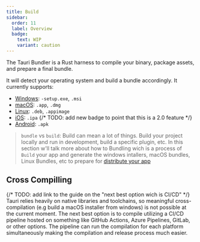 ```yaml
---
title: Build
sidebar:
  order: 11
  label: Overview
  badge:
    text: WIP
    variant: caution
---
```



The Tauri Bundler is a Rust harness to compile your binary, package assets, and prepare a final bundle.

It will detect your operating system and build a bundle accordingly. It currently supports:

* [Windows](/develop/build/windows/): `-setup.exe`, `.msi`
* [macOS](/develop/build/macos/): `.app`, `.dmg`
* [Linux](/develop/build/macos/): `.deb`, `.appimage` 
* [iOS](/develop/build/macos/): `.ipa` {/* TODO: add new badge to point that this is a 2.0 feature */}
* [Android](/develop/build/macos/): `.apk`

> `bundle` vs `build`: Build can mean a lot of things. Build your project locally and run in development, build a specific plugin, etc. In this section w'll talk more about how to Bundling wich is a process of `Build` your app and generate the windows intallers, macOS bundles, Linux Bundles, etc to prepare for [distribute your app](/distribute/)

## Cross Compilling

{/* TODO: add link to the guide on the "next best option wich is CI/CD" */}
Tauri relies heavily on native libraries and toolchains, so meaningful cross-compilation (e.g build a macOS installer from windows) is not possible at the current moment. The next best option is to compile utilizing a CI/CD pipeline hosted on something like GitHub Actions, Azure Pipelines, GitLab, or other options. The pipeline can run the compilation for each platform simultaneously making the compilation and release process much easier.
